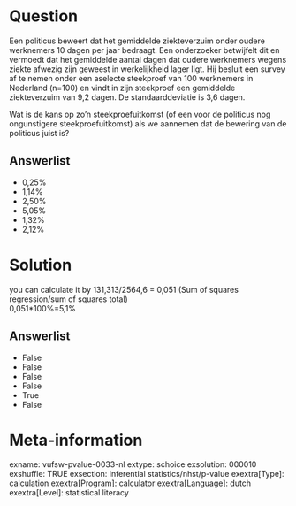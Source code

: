 Question
========
Een politicus beweert dat het gemiddelde ziekteverzuim onder oudere
werknemers 10 dagen per jaar bedraagt. Een onderzoeker betwijfelt dit en
vermoedt dat het gemiddelde aantal dagen dat oudere werknemers wegens
ziekte afwezig zijn geweest in werkelijkheid lager ligt. Hij besluit een
survey af te nemen onder een aselecte steekproef van 100 werknemers in
Nederland (n=100) en vindt in zijn steekproef een gemiddelde
ziekteverzuim van 9,2 dagen. De standaarddeviatie is 3,6 dagen.  
  
Wat is de kans op zo’n steekproefuitkomst (of een voor de politicus nog
ongunstigere steekproefuitkomst) als we aannemen dat de bewering van de
politicus juist is?

Answerlist
----------
* 0,25%
* 1,14%
* 2,50%
* 5,05%
* 1,32%
* 2,12%

Solution
========





you can calculate it by 131,313/2564,6 = 0,051 (Sum of squares
regression/sum of squares total)  
0,051\*100%=5,1%




Answerlist
----------
* False
* False
* False
* False
* True
* False

Meta-information
================
exname: vufsw-pvalue-0033-nl
extype: schoice
exsolution: 000010
exshuffle: TRUE
exsection: inferential statistics/nhst/p-value
exextra[Type]: calculation
exextra[Program]: calculator
exextra[Language]: dutch
exextra[Level]: statistical literacy


